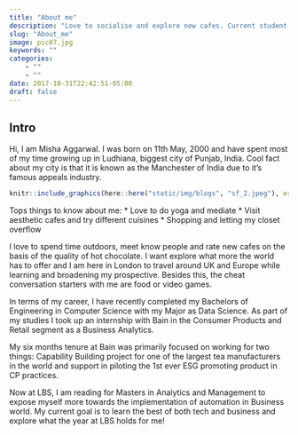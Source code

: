 ```yaml
---
title: "About me"
description: "Love to socialise and explore new cafes. Current student at LBS completing masters in Business and Analytics. Born and brought-up in India. A certified yoga instructor and an active practioner. Looking forward to travel around Europe and explore my passions and interest!"
slug: "About_me"
image: pic07.jpg
keywords: ""
categories: 
    - ""
    - ""
date: 2017-10-31T22:42:51-05:00
draft: false
---
```

## Intro

Hi, I am Misha Aggarwal. I was born on 11th May, 2000 and have spent most of my time growing up in Ludhiana, biggest city of Punjab, India. Cool fact about my city is that it is known as the Manchester of India due to it's famous appeals industry. 



```r
knitr::include_graphics(here::here("static/img/blogs", "sf_2.jpeg"), error = FALSE)
```


Tops things to know about me:
* Love to do yoga and mediate 
* Visit aesthetic cafes and try different cuisines
* Shopping and letting my closet overflow 

I love to spend time outdoors, meet know people and rate new cafes on the basis of the quality of hot chocolate. I want explore what more the world has to offer and I am here in London to travel around UK and Europe while learning and broadening my prospective. Besides this, the cheat conversation starters with me are food or video games. 

In terms of my career, I have recently completed my Bachelors of Engineering in Computer Science with my Major as Data Science. As part of my studies I took up an internship with Bain in the Consumer Products and Retail segment as a Business Analytics. 

My six months tenure at Bain was primarily focused on working for two things: Capability Building project for one of the largest tea manufacturers in the world and support in piloting the 1st ever ESG promoting product in CP practices.
 
Now at LBS, I am reading for Masters in Analytics and Management to expose myself more towards the implementation of automation in Business world. My current goal is to learn the best of both tech and business and explore what the year at LBS holds for me! 



